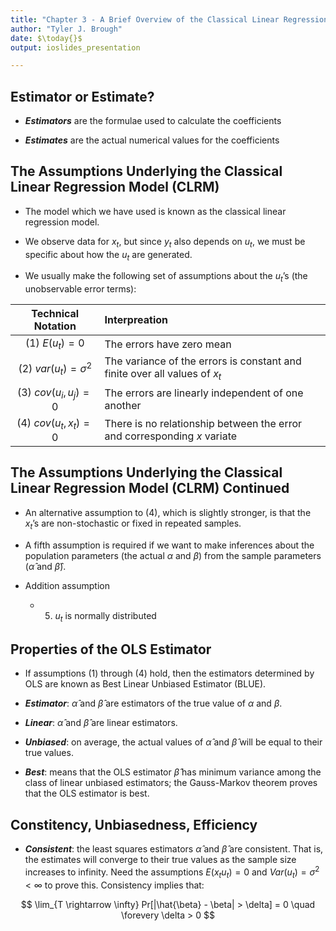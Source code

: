 ```yaml
---
title: "Chapter 3 - A Brief Overview of the Classical Linear Regression Model."
author: "Tyler J. Brough"
date: $\today{}$
output: ioslides_presentation

---
```


## Estimator or Estimate?

- ___Estimators___ are the formulae used to calculate the coefficients

- ___Estimates___ are the actual numerical values for the coefficients


## The Assumptions Underlying the Classical Linear Regression Model (CLRM)

- The model which we have used is known as the classical linear regression model.

- We observe data for $x_{t}$, but since $y_{t}$ also depends on $u_{t}$, we must be specific about how the $u_{t}$ are
  generated.

- We usually make the following set of assumptions about the $u_{t}$'s (the unobservable error terms):

| Technical Notation            | Interpreation                                                                |
|:-----------------------------:|:-----------------------------------------------------------------------------|
| (1) $E(u_{t}) = 0$            | The errors have zero mean                                                    |
| (2) $var(u_{t}) = \sigma^{2}$ | The variance of the errors is constant and finite over all values of $x_{t}$ |
| (3) $cov(u_{i}, u_{j}) = 0$   | The errors are linearly independent of one another                           |
| (4) $cov(u_{t}, x_{t}) = 0$   | There is no relationship between the error and corresponding $x$ variate     |


## The Assumptions Underlying the Classical Linear Regression Model (CLRM) Continued

- An alternative assumption to (4), which is slightly stronger, is that the $x_{t}$'s are non-stochastic or fixed in
  repeated samples.

- A fifth assumption is required if we want to make inferences about the population parameters (the actual $\alpha$ and
  $\beta$) from the sample parameters ($\hat{\alpha}$ and $\hat{\beta}$).

- Addition assumption
	+ (5) $u_{t}$ is normally distributed

## Properties of the OLS Estimator

- If assumptions (1) through (4) hold, then the estimators determined by OLS are known as Best Linear Unbiased Estimator
  (BLUE).

- ___Estimator___: $\hat{\alpha}$ and $\hat{\beta}$ are estimators of the true value of $\alpha$ and $\beta$.

- ___Linear___: $\hat{\alpha}$ and $\hat{\beta}$ are linear estimators.

- ___Unbiased___: on average, the actual values of $\hat{\alpha}$ and $\hat{\beta}$ will be equal to their true values.

- ___Best___: means that the OLS estimator $\hat{\beta}$ has minimum variance among the class of linear unbiased
  estimators; the Gauss-Markov theorem proves that the OLS estimator is best.


## Constitency, Unbiasedness, Efficiency

- ___Consistent___: the least squares estimators $\hat{\alpha}$ and $\hat{\beta}$ are consistent. That is, the estimates
  will converge to their true values as the sample size increases to infinity. Need the assumptions $E(x_{t} u_{t}) = 0$
  and $Var(u_{t}) = \sigma^{2} < \infty$ to prove this. Consistency implies that:

$$
\lim_{T \rightarrow \infty} Pr[|\hat{\beta} - \beta| > \delta] = 0 \quad \forevery \delta > 0
$$










